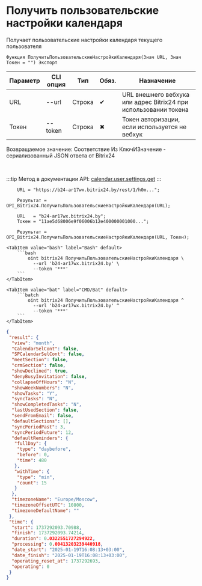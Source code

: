 ﻿---
sidebar_position: 6
description: Получить пользовательские настройки календаря и другие функции для работы с Bitrix24 в Открытом пакете интеграций - бесплатной open-source библиотеке интеграций для 1С:Предприятие 8, OneScript и CLI
keywords: [1C, 1С, 1С:Предприятие, 1С:Предприятие 8.3, API, Интеграция, Сервисы, Обмен, OneScript, CLI, Bitrix24]
---


# Получить пользовательские настройки календаря
 Получает пользовательские настройки календаря текущего пользователя



`Функция ПолучитьПользовательскиеНастройкиКалендаря(Знач URL, Знач Токен = "") Экспорт`

  | Параметр | CLI опция | Тип | Обяз. | Назначение |
  |-|-|-|-|-|
  | URL | --url | Строка | &#x2714; | URL внешнего вебхука или адрес Bitrix24 при использовании токена |
  | Токен | --token | Строка | &#x2716; | Токен авторизации, если используется не вебхук |

  
  Возвращаемое значение:   Соответствие Из КлючИЗначение - сериализованный JSON ответа от Bitrix24

<br/>

:::tip
Метод в документации API: [calendar.user.settings.get](https://apidocs.bitrix24.ru/api-reference/calendar/calendar-user-settings-get.html)
:::
<br/>



```bsl title="Пример использования для 1С:Предприятие/OneScript"
    URL = "https://b24-ar17wx.bitrix24.by/rest/1/h0m...";

    Результат = OPI_Bitrix24.ПолучитьПользовательскиеНастройкиКалендаря(URL);

    URL   = "b24-ar17wx.bitrix24.by";
    Токен = "11ae5d68006e9f06006b12e400000001000...";

    Результат = OPI_Bitrix24.ПолучитьПользовательскиеНастройкиКалендаря(URL, Токен);
```
    

 <Tabs>
  
    <TabItem value="bash" label="Bash" default>
        ```bash
            oint bitrix24 ПолучитьПользовательскиеНастройкиКалендаря \
              --url 'b24-ar17wx.bitrix24.by' \
              --token '***'
        ```
    </TabItem>
  
    <TabItem value="bat" label="CMD/Bat" default>
        ```batch
            oint bitrix24 ПолучитьПользовательскиеНастройкиКалендаря ^
              --url 'b24-ar17wx.bitrix24.by' ^
              --token '***'
        ```
    </TabItem>
</Tabs>


```json title="Результат"
{
 "result": {
  "view": "month",
  "CalendarSelCont": false,
  "SPCalendarSelCont": false,
  "meetSection": false,
  "crmSection": false,
  "showDeclined": true,
  "denyBusyInvitation": false,
  "collapseOffHours": "N",
  "showWeekNumbers": "N",
  "showTasks": "Y",
  "syncTasks": "N",
  "showCompletedTasks": "N",
  "lastUsedSection": false,
  "sendFromEmail": false,
  "defaultSections": [],
  "syncPeriodPast": 3,
  "syncPeriodFuture": 12,
  "defaultReminders": {
   "fullDay": {
    "type": "daybefore",
    "before": 0,
    "time": 480
   },
   "withTime": {
    "type": "min",
    "count": 15
   }
  },
  "timezoneName": "Europe/Moscow",
  "timezoneOffsetUTC": 10800,
  "timezoneDefaultName": ""
 },
 "time": {
  "start": 1737292093.70988,
  "finish": 1737292093.74214,
  "duration": 0.0322551727294922,
  "processing": 0.00413203239440918,
  "date_start": "2025-01-19T16:08:13+03:00",
  "date_finish": "2025-01-19T16:08:13+03:00",
  "operating_reset_at": 1737292693,
  "operating": 0
 }
}
```
